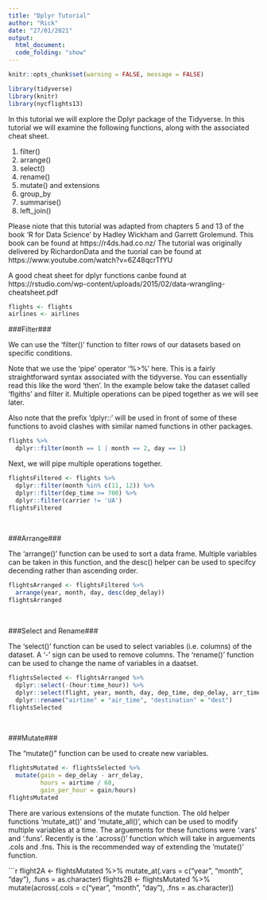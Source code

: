 ---
title: "Dplyr Tutorial"
author: "Rick"
date: "27/01/2021"
output: 
  html_document:
  code_folding: "show"
---
  
```{r setup, include=FALSE}
knitr::opts_chunk$set(warning = FALSE, message = FALSE)
```


```{r load, Libraries}
library(tidyverse)
library(knitr)
library(nycflights13)

```

In this tutorial we will explore the Dplyr package of the Tidyverse. In this tutorial we will examine the following functions, along with the associated cheat sheet.

1) filter()
2) arrange()
3) select()
4) rename()
5) mutate() and extensions
6) group_by
7) summarise()
8) left_join()

Please niote that this tutorial was adapted from chapters 5 and 13 of the book 'R for Data Science' by Hadley Wickham and Garrett Grolemund. This book can be found at https://r4ds.had.co.nz/ The tutorial was originally delivered by RichardonData and the tuorial can be found at https://www.youtube.com/watch?v=6Z48qcrTfYU

A good cheat sheet for dplyr functions canbe found at https://rstudio.com/wp-content/uploads/2015/02/data-wrangling-cheatsheet.pdf

```{r load data}
flights <- flights
airlines <- airlines
```

###Filter###

We can use the 'filter()' function to filter rows of our datasets based on specific conditions. 

Note that we use the 'pipe' operator '%>%' here. This is a fairly straightforward syntax associated with the tidyverse. You can essentially read this like the word 'then'. In the example below take the dataset called 'flgiths' and filter it. Multiple operations can be piped together as we will see later. 

Also note that the prefix 'dplyr::' will be used in front of some of these functions to avoid clashes with similar named functions in other packages. 

```{r example of "filter"}
flights %>%
  dplyr::filter(month == 1 | month == 2, day == 1)
```

Next, we will pipe multiple operations together. 

```{r longer example of "filter"}
flightsFiltered <- flights %>%
  dplyr::filter(month %in% c(11, 12)) %>%
  dplyr::filter(dep_time >= 700) %>%
  dplyr::filter(carrier != 'UA')
flightsFiltered
```

<br>

###Arrange###

The 'arrange()' function can be used to sort a data frame. Multiple variables can be taken in this function, and the desc() helper can be used to specifcy decending rather than ascending order. 

```{r example of "arrange"}
flightsArranged <- flightsFiltered %>%
  arrange(year, month, day, desc(dep_delay))
flightsArranged
```

<br>

###Select and Rename###

The 'select()' function can be used to select variables (i.e. columns) of the dataset. A '-' sign can be used to remove columns. 
The 'rename()' function can be used to change the name of variables in a daatset. 

```{r examples of "select" and "rename"}
flightsSelected <- flightsArranged %>%
  dplyr::select(-(hour:time_hour)) %>%
  dplyr::select(flight, year, month, day, dep_time, dep_delay, arr_time, arr_delay, carrier, origin, dest, air_time, distance) %>%
  dplyr::rename("airtime" = "air_time", "destination" = "dest")
flightsSelected
```

<br>

###Mutate###

The "mutate()" function can be used to create new variables.

```{r example of "mutate"}
flightsMutated <- flightsSelected %>%
  mutate(gain = dep_delay - arr_delay,
         hours = airtime / 60,
         gain_per_hour = gain/hours)
flightsMutated
```

There are various extensions of the mutate function. The old helper functions 'mutate_at()' and 'mutate_all()', which can be used to modify multiple variables at a time. The arguements for these functions were '.vars' and '.funs'. Recently is the '.across()' function which will take in arguements .cols and .fns. This is the recommended way of extending the 'mutate()' function. 

```{r extensions of "mutate"}
flight2A <- flightsMutated %>%
  mutate_at(.vars = c("year", "month", "day"), .funs = as.character)
flights2B <- flightsMutated %>%
  mutate(across(.cols = c("year", "month", "day"), .fns = as.character))


